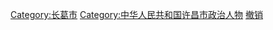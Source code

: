 [[Category:长葛市|Category:长葛市]]
[[Category:中华人民共和国许昌市政治人物|Category:中华人民共和国许昌市政治人物]]
[[Category:河南省县委书记|撤销]]